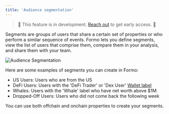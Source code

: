 ```yaml
---
title: 'Audience segmentation'
---
```


> 🚧 This feature is in development. <a href="cal.com/demo/30min">Reach out</a> to get early access. 🚧

Segments are groups of users that share a certain set of properties or who perform a similar sequence of events. 
Formo lets you define segments, view the list of users that comprise them, compare them in your analysis, and share them with your team.

<Frame caption="A segment is a group of users who share a property or set of properties.">
	<img src="/images/wallet-intelligence-audience-segmentation.png" alt="Audience Segmentation" />
</Frame>

Here are some examples of segments you can create in Formo:

- US Users: Users who are from the US
- DeFi Users: Users with the 'DeFi Trader' or 'Dex User' <a href="/features/wallet-intelligence/wallet-labels">Wallet label</a>
- Whales: Users with the 'Whale' label who have net worth above $1M.
- Dropped-Off Users: Users who did not come back the following week

You can use both offchain and onchain properties to create your segments.